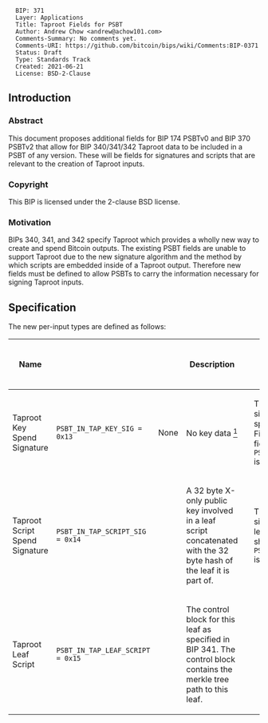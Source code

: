 <pre>
  BIP: 371
  Layer: Applications
  Title: Taproot Fields for PSBT
  Author: Andrew Chow <andrew@achow101.com>
  Comments-Summary: No comments yet.
  Comments-URI: https://github.com/bitcoin/bips/wiki/Comments:BIP-0371
  Status: Draft
  Type: Standards Track
  Created: 2021-06-21
  License: BSD-2-Clause
</pre>

==Introduction==

===Abstract===

This document proposes additional fields for BIP 174 PSBTv0 and BIP 370 PSBTv2 that allow for
BIP 340/341/342 Taproot data to be included in a PSBT of any version. These will be fields for
signatures and scripts that are relevant to the creation of Taproot inputs.

===Copyright===

This BIP is licensed under the 2-clause BSD license.

===Motivation===

BIPs 340, 341, and 342 specify Taproot which provides a wholly new way to create and spend Bitcoin outputs.
The existing PSBT fields are unable to support Taproot due to the new signature algorithm and the method
by which scripts are embedded inside of a Taproot output. Therefore new fields must be defined to allow
PSBTs to carry the information necessary for signing Taproot inputs.

==Specification==

The new per-input types are defined as follows:

{|
! Name
! <tt><keytype></tt>
! <tt><keydata></tt>
! <tt><keydata></tt> Description
! <tt><valuedata></tt>
! <tt><valuedata></tt> Description
! Versions Requiring Inclusion
! Versions Requiring Exclusion
! Versions Allowing Inclusion
|-
| Taproot Key Spend Signature
| <tt>PSBT_IN_TAP_KEY_SIG = 0x13</tt>
| None
| No key data <ref>'''Why is there no key data for <tt>PSBT_IN_TAP_KEY_SIG</tt>'''The signature in a key path spend corresponds directly with the pubkey provided in the output script. Thus it is not necessary to provide any metadata that attaches the key path spend signature to a particular pubkey.</ref>
| <tt><signature></tt>
| The 64 or 65 byte Schnorr signature for key path spending a Taproot output. Finalizers should remove this field after <tt>PSBT_IN_FINAL_SCRIPTWITNESS</tt> is constructed.
|
|
| 0, 2
|-
| Taproot Script Spend Signature
| <tt>PSBT_IN_TAP_SCRIPT_SIG = 0x14</tt>
| <tt><xonlypubkey> <leafhash></tt>
| A 32 byte X-only public key involved in a leaf script concatenated with the 32 byte hash of the leaf it is part of.
| <tt><signature></tt>
| The 64 or 65 byte Schnorr signature for this pubkey and leaf combination. Finalizers should remove this field after <tt>PSBT_IN_FINAL_SCRIPTWITNESS</tt> is constructed.
|
|
| 0, 2
|-
| Taproot Leaf Script
| <tt>PSBT_IN_TAP_LEAF_SCRIPT = 0x15</tt>
| <tt><control block></tt>
| The control block for this leaf as specified in BIP 341. The control block contains the merkle tree path to this leaf.
| <tt><script> <8-bit uint></tt>
| The script for this leaf as would be provided in the witness stack followed by the single byte leaf version. Note that the leaves included in this field should be those that the signers of this input are expected to be able to sign for. Finalizers should remove this field after <tt>PSBT_IN_FINAL_SCRIPTWITNESS</tt> is constructed. Finalizers should remove this field after <tt>PSBT_IN_FINAL_SCRIPTWITNESS</tt> is constructed.
|
|
| 0, 2
|-
| Taproot Key BIP 32 Derivation Path
| <tt>PSBT_IN_TAP_BIP32_DERIVATION = 0x16</tt>
| <tt><xonlypubkey></tt>
| A 32 byte X-only public key involved in this input. It may be the internal key, or a key present in a leaf script.
| <tt><hashes len> <leaf hash>* <4 byte fingerprint> <32-bit uint>*</tt>
| A compact size unsigned integer representing the number of leaf hashes, followed by a list of leaf hashes, followed by the 4 byte master key fingerprint concatenated with the derivation path of the public key. The derivation path is represented as 32-bit little endian unsigned integer indexes concatenated with each other. Public keys are those needed to spend this output. The leaf hashes are of the leaves which involve this public key. The internal key does not have leaf hashes, so can be indicated with a <tt>hashes len</tt> of 0. Finalizers should remove this field after <tt>PSBT_IN_FINAL_SCRIPTWITNESS</tt> is constructed.
|
|
| 0, 2
|-
| Taproot Internal Key
| <tt>PSBT_IN_TAP_INTERNAL_KEY = 0x17</tt>
| None
| No key data
| <tt><pubkey></tt>
| The X-only pubkey used as the internal key in this output.<ref>'''Why is the internal key provided?'''The internal key is not necessarily the same key as in the Taproot output script. BIP 341 recommends tweaking the key with the hash of itself. It may be necessary for signers to know what the internal key actually is so that they are able to determine whether an input can be signed by it.</ref> Finalizers should remove this field after <tt>PSBT_IN_FINAL_SCRIPTWITNESS</tt> is constructed.
|
|
| 0, 2
|-
| Taproot Merkle Root
| <tt>PSBT_IN_TAP_MERKLE_ROOT = 0x18</tt>
| None
| No key data
| <tt><pubkey></tt>
| The 32 byte Merkle root hash. Finalizers should remove this field after <tt>PSBT_IN_FINAL_SCRIPTWITNESS</tt> is constructed.
|
|
| 0, 2
|}

The new per-output types are defined as follows:

{|
! Name
! <tt><keytype></tt>
! <tt><keydata></tt>
! <tt><keydata></tt> Description
! <tt><valuedata></tt>
! <tt><valuedata></tt> Description
! Versions Requiring Inclusion
! Versions Requiring Exclusion
! Versions Allowing Inclusion
|-
| Taproot Internal Key
| <tt>PSBT_OUT_TAP_INTERNAL_KEY = 0x05</tt>
| None
| No key data
| <tt><pubkey></tt>
| The X-only pubkey used as the internal key in this output.
|
|
| 0, 2
|-
| Taproot Tree
| <tt>PSBT_OUT_TAP_TREE = 0x06</tt>
| None
| No key data
| <tt>{<8-bit uint depth> <8-bit uint leaf version> <scriptlen> <script>}*</tt>
| One or more tuples representing the depth, leaf version, and script for a leaf in the Taproot tree, allowing the entire tree to be reconstructed. The tuples must be in depth first search order so that the tree is correctly reconstructed. Each tuple is an 8-bit unsigned integer representing the depth in the Taproot tree for this script, an 8-bit unsigned integer representing the leaf version, the length of the script as a compact size unsigned integer, and the script itself.
|
|
| 0, 2
|-
| Taproot Key BIP 32 Derivation Path
| <tt>PSBT_OUT_TAP_BIP32_DERIVATION = 0x07</tt>
| <tt><xonlypubkey></tt>
| A 32 byte X-only public key involved in this output. It may be the internal key, or a key present in a leaf script.
| <tt><hashes len> <leaf hash>* <4 byte fingerprint> <32-bit uint>*</tt>
| A compact size unsigned integer representing the number of leaf hashes, followed by a list of leaf hashes, followed by the 4 byte master key fingerprint concatenated with the derivation path of the public key. The derivation path is represented as 32-bit little endian unsigned integer indexes concatenated with each other. Public keys are those needed to spend this output. The leaf hashes are of the leaves which involve this public key. The internal key does not have leaf hashes, so can be indicated with a <tt>hashes len</tt> of 0. Finalizers should remove this field after <tt>PSBT_IN_FINAL_SCRIPTWITNESS</tt> is constructed.
|
|
| 0, 2
|}

===UTXO Types===

BIP 174 recommends using <tt>PSBT_IN_NON_WITNESS_UTXO</tt> for all inputs because of potential attacks involving
an updater lying about the amounts in an output. Because a Taproot signature will commit to all of the amounts
and output scripts spent by the inputs of the transaction, such attacks are prevented as any such lying would
result in an invalid signature. Thus Taproot inputs can use just <tt>PSBT_IN_WITNESS_UTXO</tt>.

==Compatibility==

These are simply new fields added to the existing PSBT format. Because PSBT is designed to be extensible, old
software will ignore the new fields.

==Test Vectors==

TBD

==Rationale==

<references/>

==Reference implementation==

The reference implementation of the PSBT format is available at TBD.

==Acknowledgements==

TBD
